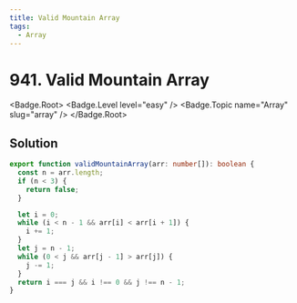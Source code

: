 ```yaml
---
title: Valid Mountain Array
tags:
  - Array
---
```


# 941. Valid Mountain Array

<Badge.Root>
  <Badge.Level level="easy" />
  <Badge.Topic name="Array" slug="array" />
</Badge.Root>

## Solution

```typescript filename="solution.ts" copy
export function validMountainArray(arr: number[]): boolean {
  const n = arr.length;
  if (n < 3) {
    return false;
  }

  let i = 0;
  while (i < n - 1 && arr[i] < arr[i + 1]) {
    i += 1;
  }
  let j = n - 1;
  while (0 < j && arr[j - 1] > arr[j]) {
    j -= 1;
  }
  return i === j && i !== 0 && j !== n - 1;
}
```

<ProblemLink
  codingSite="leetcode"
  href="https://leetcode.com/problems/valid-mountain-array"
  title="Valid Mountain Array"
/>

